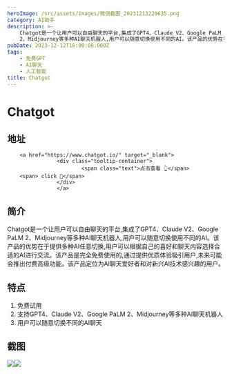 ```yaml
---
heroImage: /src/assets/images/微信截图_20231213220635.png
category: AI助手
description: >-
    Chatgot是一个让用户可以自由聊天的平台,集成了GPT4、Claude V2、Google PaLM
    2、Midjourney等多种AI聊天机器人,用户可以随意切换使用不同的AI。该产品的优势在于提供多种AI任意切换,用户可以根据自己的喜好和聊天内容选择合适的AI进行交流。该产品是完全免费使用的,通过提供优质体验吸引用户,未来可能会推出付费高级功能。该产品定位为AI聊天爱好者和对新兴AI技术感兴趣的用户。
pubDate: 2023-12-12T16:00:00.000Z
tags:
    - 免费GPT
    - AI聊天
    - 人工智能
title: Chatgot
---
```


# Chatgot

## 地址

        <a href="https://www.chatgot.io/" target="_blank">
                    <div class="tooltip-container">
                            <span class="text">点击查看 👆</span>
        <span> click 👋</span>
                    </div>
                    </a>
## 简介

Chatgot是一个让用户可以自由聊天的平台,集成了GPT4、Claude V2、Google PaLM 2、Midjourney等多种AI聊天机器人,用户可以随意切换使用不同的AI。该产品的优势在于提供多种AI任意切换,用户可以根据自己的喜好和聊天内容选择合适的AI进行交流。该产品是完全免费使用的,通过提供优质体验吸引用户,未来可能会推出付费高级功能。该产品定位为AI聊天爱好者和对新兴AI技术感兴趣的用户。

## 特点

1. 免费试用
2. 支持GPT4、Claude V2、Google PaLM 2、Midjourney等多种AI聊天机器人
3. 用户可以随意切换不同的AI聊天

## 截图

![](/src/assets/images/微信截图_20231213220617.png)![](/src/assets/images/微信截图_20231213220624.png)
